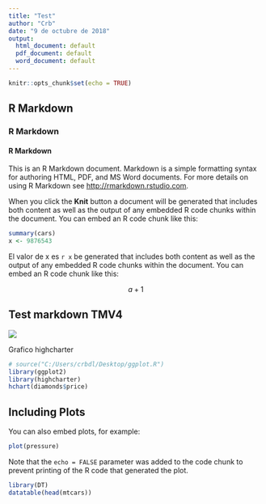 ```yaml
---
title: "Test"
author: "Crb"
date: "9 de octubre de 2018"
output:
  html_document: default
  pdf_document: default
  word_document: default
---
```


```r
knitr::opts_chunk$set(echo = TRUE)
```

## R Markdown
### R Markdown
#### R Markdown

This is an R Markdown document. Markdown is a simple formatting syntax for authoring HTML, PDF, and MS Word documents. For more details on using R Markdown see <http://rmarkdown.rstudio.com>.

When you click the **Knit** button a document will be generated that includes both content as well as the output of any embedded R code chunks within the document. You can embed an R code chunk like this:

```r
summary(cars)
x <- 9876543
```


El valor de x es `r x` be generated that includes both content as well as the output of any embedded R code chunks within the document. You can embed an R code chunk like this:

$$a+1$$


## Test markdown TMV4

![](http://rusersgroup.com/img/final5x5.png)


<!---
comentario
-->

Grafico highcharter

```r
# source("C:/Users/crbdl/Desktop/ggplot.R")
library(ggplot2)
library(highcharter)
hchart(diamonds$price)
```

## Including Plots

You can also embed plots, for example:

```r
plot(pressure)
```

Note that the `echo = FALSE` parameter was added to the code chunk to prevent printing of the R code that generated the plot.


```r
library(DT)
datatable(head(mtcars))



```



